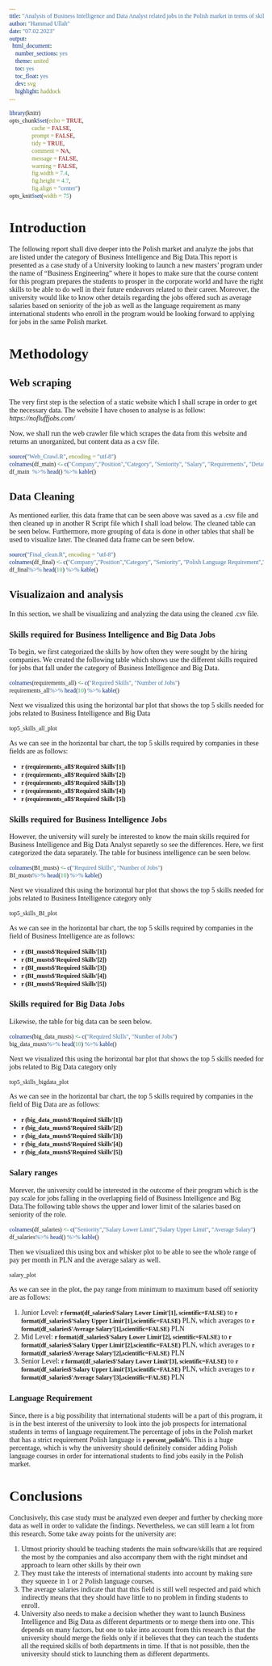 ```yaml
---
title: "Analysis of Business Intelligence and Data Analyst related jobs in the Polish market in terms of skills required and other benefits provided"
author: "Hammad Ullah"
date: "07.02.2023"
output:
  html_document:
    number_sections: yes
    theme: united
    toc: yes
    toc_float: yes
    dev: svg
    highlight: haddock
---
```


```r
library(knitr)
opts_chunk$set(echo = TRUE, 
               cache = FALSE,
               prompt = FALSE,
               tidy = TRUE,
               comment = NA,
               message = FALSE,
               warning = FALSE,
               fig.width = 7.4,
               fig.height = 4.7,
               fig.align = "center")
opts_knit$set(width = 75)
```

<style> 

tr {font-family: 'Fira Mono'; font-size:90%}
code, kbd,pre,samp {font-family: 'Fira Mono';
                    background-color: rgba(237, 125, 49, 0.04)}
body, h1, h2, h3, h4, h5 {font-family: 'Fira Sans'}

</style>

# Introduction

  The following report shall dive deeper into the Polish market and analyze the jobs that are listed under the category of Business Intelligence and Big Data.This report is presented as a case study of a University looking to launch a new masters' program under the name of "Business Engineering" where it hopes to make sure that the course content for this program prepares the students to prosper in the corporate world and have the right skills to be able to do well in their future endeavors related to their career. Moreover, the university would like to know other details regarding the jobs offered such as average salaries based on seniority of the job as well as the language requirement as many international students who enroll in the program would be looking forward to applying for jobs in the same Polish market.


# Methodology
## Web scraping

The very first step is the selection of a static website which I shall scrape in order to get the necessary data. The website I have chosen to analyse is as follow:
                          *https://nofluffjobs.com/*

Now, we shall run the web crawler file which scrapes the data from this website and returns an unorganized, but content data as a csv file.
```r
source("Web_Crawl.R", encoding = "utf-8")
colnames(df_main) <- c("Company","Position","Category", "Seniority", "Salary", "Requirements", "Details")
df_main  %>% head() %>% kable()
```
## Data Cleaning
As mentioned earlier, this data frame that can be seen above was saved as a .csv file and then cleaned up in another R Script file which I shall load below. The cleaned table can be seen below. Furthermore, more grouping of data is done in other tables that shall be used to visualize later. The cleaned data frame can be seen below.
```r
source("Final_clean.R", encoding = "utf-8")
colnames(df_final) <- c("Company","Position","Category", "Seniority", "Polish Language Requirement","Location","Salary Lower Limit","Salary Upper Limit", "Requirements")
df_final%>% head(10) %>% kable()
```

## Visualizaion and analysis
In this section, we shall be visualizing and analyzing the data using the cleaned .csv file.

### Skills required for Business Intelligence and Big Data Jobs

To begin, we first categorized the skills by how often they were sought by the hiring companies. We created the following table which shows use the different skills required for jobs that fall under the category of Business Intelligence and Big Data.
```r
colnames(requirements_all) <- c("Required Skills", "Number of Jobs")
requirements_all%>% head(10) %>% kable()
```
Next we visualized this using the horizontal bar plot that shows the top 5 skills needed for jobs related to Business Intelligence and Big Data


```r
top5_skills_all_plot
```
As we can see in the horizontal bar chart, the top 5 skills required by companies in these fields are
as follows:

- **`r (requirements_all$'Required Skills'[1])`**
- **`r (requirements_all$'Required Skills'[2])`**
- **`r (requirements_all$'Required Skills'[3])`**
- **`r (requirements_all$'Required Skills'[4])`**
- **`r (requirements_all$'Required Skills'[5])`**


### Skills required for Business Intelligence Jobs
However, the university will surely be interested to know the main skills required for Business Intelligence and Big Data Analyst separetly so see the differences. Here, we first categorized the data separately. The table for business intelligence can be seen below. 

```r
colnames(BI_musts) <- c("Required Skills", "Number of Jobs")
BI_musts%>% head(10) %>% kable()
```
Next we visualized this using the horizontal bar plot that shows the top 5 skills needed for jobs related to Business Intelligence category only
```r
top5_skills_BI_plot
```
As we can see in the horizontal bar chart, the top 5 skills required by companies in the field of Business Intelligence are
as follows:


- **`r (BI_musts$'Required Skills'[1])`**
- **`r (BI_musts$'Required Skills'[2])`**
- **`r (BI_musts$'Required Skills'[3])`**
- **`r (BI_musts$'Required Skills'[4])`**
- **`r (BI_musts$'Required Skills'[5])`**


### Skills required for Big Data Jobs
  Likewise, the table for big data can be seen below. 
```r
colnames(big_data_musts) <- c("Required Skills", "Number of Jobs")
big_data_musts%>% head(10) %>% kable()
```


Next we visualized this using the horizontal bar plot that shows the top 5 skills needed for jobs related to Big Data category only

```r
top5_skills_bigdata_plot
```
As we can see in the horizontal bar chart, the top 5 skills required by companies in the field of Big Data are
as follows:

- **`r (big_data_musts$'Required Skills'[1])`**
- **`r (big_data_musts$'Required Skills'[2])`**
- **`r (big_data_musts$'Required Skills'[3])`**
- **`r (big_data_musts$'Required Skills'[4])`**
- **`r (big_data_musts$'Required Skills'[5])`**


### Salary ranges

Morever, the university could be interested in the outcome of their program which is the pay scale for jobs falling in the overlapping field of Business Intelligence and Big Data.The following table shows the upper and lower limit of the salaries based on seniority of the role. 

```r
colnames(df_salaries) <- c("Seniority","Salary Lower Limit","Salary Upper Limit", "Average Salary")
df_salaries%>% head() %>% kable()

```
Then we visualized this using box and whisker plot to be able to see the whole range of pay per month in PLN and the average salary as well. 


```r
salary_plot
```
As we can see in the plot, the pay range from minimum to maximum based off seniority are as follows:

1. Junior Level: **`r format(df_salaries$'Salary Lower Limit'[1], scientific=FALSE)`** to **`r format(df_salaries$'Salary Upper Limit'[1],scientific=FALSE)`** PLN, which averages to **`r format(df_salaries$'Average Salary'[1],scientific=FALSE)`** PLN
2. Mid Level: **`r format(df_salaries$'Salary Lower Limit'[2], scientific=FALSE)`** to **`r format(df_salaries$'Salary Upper Limit'[2],scientific=FALSE)`** PLN, which averages to **`r format(df_salaries$'Average Salary'[2],scientific=FALSE)`** PLN
3. Senior Level: **`r format(df_salaries$'Salary Lower Limit'[3], scientific=FALSE)`** to **`r format(df_salaries$'Salary Upper Limit'[3],scientific=FALSE)`** PLN, which averages to **`r format(df_salaries$'Average Salary'[3],scientific=FALSE)`** PLN

### Language Requirement

Since, there is a big possibility that international students will be a part of this program, it is in the best interest of the university to look into the job prospects for international students in terms of language requirement.The percentage of jobs in the Polish market that has a strict requirement Polish language is **`r percent_polish`**%. This is a huge percentage, which is why the university should definitely consider adding Polish language courses in order for international students to find jobs easily in the Polish market. 


# Conclusions

Conclusively, this case study must be analyzed even deeper and further by checking more data as well in order to validate the findings. Nevertheless, we can still learn a lot from this research. Some take away points for the university are:

1. Utmost priority should be teaching students the main software/skills that are required the most by the companies and also accompany them with the right mindset and approach to learn other skills by their own
3. They must take the interests of international students into account by making sure they squeeze in 1 or 2 Polish language courses.
2. The average salaries indicate that that this field is still well respected and paid which indirectly means that they should have little to no problem in finding students to enroll.
4. University also needs to make a decision whether they want to launch Business Intelligence and Big Data as different departments or to merge them into one. This depends on many factors, but one to take into account from this research is that the university should merge the fields only if it believes that they can teach the students all the required skills of both departments in time. If that is not possible, then the university should stick to launching them as different departments. 







